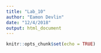 ```yaml
---
title: "Lab_10"
author: "Eamon Devlin"
date: "12/4/2018"
output: html_document
---
```


```r
knitr::opts_chunk$set(echo = TRUE)
```

